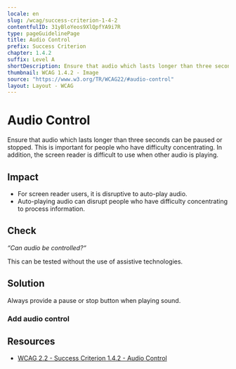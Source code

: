 ```yaml
---
locale: en
slug: /wcag/success-criterion-1-4-2
contentfulID: 31yBloYeos9XlQpfYA9i7R
type: pageGuidelinePage
title: Audio Control
prefix: Success Criterion
chapter: 1.4.2
suffix: Level A
shortDescription: Ensure that audio which lasts longer than three seconds can be paused or stopped.
thumbnail: WCAG 1.4.2 - Image
source: "https://www.w3.org/TR/WCAG22/#audio-control"
layout: Layout - WCAG
---
```


# Audio Control

Ensure that audio which lasts longer than three seconds can be paused or stopped. This is important for people who have difficulty concentrating. In addition, the screen reader is difficult to use when other audio is playing.

## Impact

- For screen reader users, it is disruptive to auto-play audio.
- Auto-playing audio can disrupt people who have difficulty concentrating to process information.

## Check

*“Can audio be controlled?“*

This can be tested without the use of assistive technologies.

## Solution

Always provide a pause or stop button when playing sound.

### Add audio control

<CodeSample id="media-audio-control" locale="en"/>

## Resources

- [WCAG 2.2 - Success Criterion 1.4.2 - Audio Control](https://www.w3.org/TR/WCAG22/#audio-control)